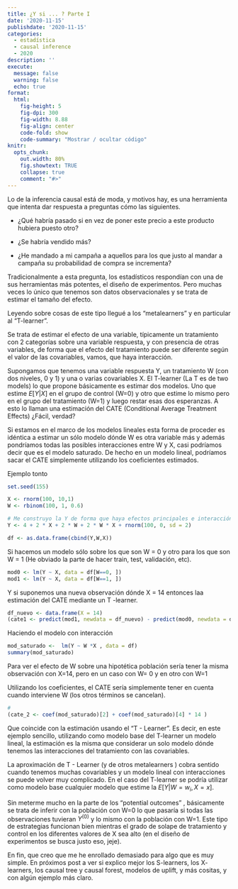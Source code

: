 ```yaml
---
title: ¿Y si ... ? Parte I
date: '2020-11-15'
publishdate: '2020-11-15'
categories:
  - estadística
  - causal inference
  - 2020
description: ''
execute: 
  message: false
  warning: false
  echo: true
format: 
  html: 
    fig-height: 5
    fig-dpi: 300
    fig-width: 8.88
    fig-align: center
    code-fold: show
    code-summary: "Mostrar / ocultar código"
knitr:
  opts_chunk:
    out.width: 80%
    fig.showtext: TRUE
    collapse: true
    comment: "#>"
---
```


Lo de la inferencia causal está de moda, y motivos hay, es una herramienta que intenta dar respuesta a preguntas cómo las siguientes. 

* ¿Qué habría pasado si en vez de poner este precio a este producto hubiera puesto otro? 

* ¿Se habría vendido más? 

* ¿He mandado a mi campaña a aquellos para los que justo  al mandar a campaña su probabilidad de compra se incrementa?

Tradicionalmente a esta pregunta, los estadísticos respondían con una de sus herramientas más potentes, el diseño de experimentos. Pero muchas veces lo único que tenemos son datos observacionales y se trata de estimar el tamaño del efecto. 

Leyendo sobre cosas de este tipo llegué a los "metalearners" y en particular al "T-learner". 

Se trata de estimar el efecto de una variable, típicamente un tratamiento con 2 categorías sobre una variable respuesta, y con presencia de otras variables, de forma que el efecto del tratamiento puede ser diferente según el valor de las covariables, vamos, que haya interacción.

Supongamos que tenemos una variable respuesta Y, un tratamiento W (con dos niveles, 0 y 1) y una o varias covariables X. El T-learner (La T es de two models) lo que propone básicamente es estimar dos modelos. Uno que estime $E[Y | X]$  en el grupo de control (W=0) y otro que estime lo mismo pero en el grupo del tratamiento (W=1) y luego restar esas dos esperanzas. A esto lo llaman una estimación del CATE (Conditional Average Treatment Effects) ¿Fácil, verdad? 

Si estamos en el marco de los modelos lineales esta forma de proceder es idéntica a estimar un sólo modelo dónde W es otra variable más y además pondríamos todas las posibles interacciones entre W y X, casi podríamos decir que es el modelo saturado.  De hecho en un modelo lineal, podríamos sacar el CATE simplemente utilizando los coeficientes estimados. 


Ejemplo tonto

```r
set.seed(155)

X <- rnorm(100, 10,1)
W <- rbinom(100, 1, 0.6)

# Me construyo la Y de forma que haya efectos principales e interacción
Y <- 4 + 2 * X + 2 * W + 2 * W * X + rnorm(100, 0, sd = 2)

df <- as.data.frame(cbind(Y,W,X))
```

Si hacemos un modelo sólo sobre los que son W = 0 y otro para los que son W = 1
(He obviado la parte de hacer train, test, validación, etc).


```r
mod0 <- lm(Y ~ X, data = df[W==0, ])
mod1 <- lm(Y ~ X, data = df[W==1, ])
```

Y si suponemos una nueva observación dónde X = 14 entonces laa estimación del CATE mediante un T -learner.

```r
df_nuevo <- data.frame(X = 14)
(cate1 <- predict(mod1, newdata = df_nuevo) - predict(mod0, newdata = df_nuevo))
```


Haciendo el modelo con interacción

```r

mod_saturado <-  lm(Y ~ W *X , data = df)
summary(mod_saturado)


```


Para ver el efecto de W sobre una hipotética población sería tener la misma observación con X=14, pero en un caso con W= 0 y en otro con W=1

Utilizando los coeficientes, el CATE sería simplemente tener en cuenta cuando interviene W (los otros términos se cancelan).



```r
# 
(cate_2 <- coef(mod_saturado)[2] + coef(mod_saturado)[4] * 14 )
```
Que coincide con la estimación usando el "T - Learner". Es decir, en este ejemplo sencillo, utilizando como modelo base del T-learner un modelo lineal, la estimación es la misma que considerar un solo modelo dónde tenemos las interacciones del tratamiento con las covariables.

La aproximación de T - Learner (y de otros metalearners ) cobra sentido cuando tenemos muchas covariables y un modelo lineal con interacciones se puede volver muy complicado. En el caso del T-learner se podría utilizar como modelo base cualquier modelo que estime la $E[Y|W=w_i,X=x]$. 

Sin meterme mucho en la parte de los "potential outcomes" , básicamente se trata de inferir con la población con W=0 lo que pasaría si todas las observaciones tuvieran $Y^{(0)}$ y lo mismo con la población con W=1. Este tipo de estrategias funcionan bien mientras el grado de solape de tratamiento y control en los diferentes valores de X sea alto (en el diseño de experimentos se busca justo eso, jeje).

En fin, que creo que me he enrollado demasiado para algo que es muy simple. En próximos post a ver si explico mejor los S-learners, los X- learners, los causal tree y causal forest,  modelos de uplift, y más cositas, y con algún ejemplo más claro. 









